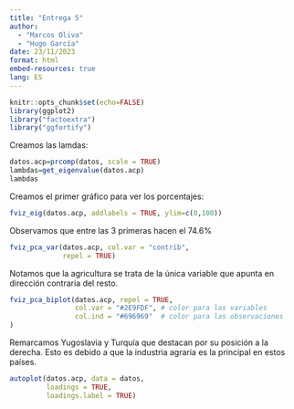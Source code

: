 ```yaml
---
title: "Entrega 5"
author:
  - "Marcos Oliva"
  - "Hugo García"
date: 23/11/2023
format: html
embed-resources: true
lang: ES
---
```


```r
knitr::opts_chunk$set(echo=FALSE)
library(ggplot2)
library("factoextra")
library("ggfortify")
```

Creamos las lamdas:

```r
datos.acp=prcomp(datos, scale = TRUE)
lambdas=get_eigenvalue(datos.acp)
lambdas
```

Creamos el primer gráfico para ver los porcentajes:

```r
fviz_eig(datos.acp, addlabels = TRUE, ylim=c(0,100))
```

Observamos que entre las 3 primeras hacen el 74.6%

```r
fviz_pca_var(datos.acp, col.var = "contrib",
             repel = TRUE) 
```

Notamos que la agricultura se trata de la única variable que apunta en dirección contraria del resto.

```r
fviz_pca_biplot(datos.acp, repel = TRUE,
                col.var = "#2E9FDF", # color para las variables
                col.ind = "#696969"  # color para las observaciones
)
```

Remarcamos Yugoslavia y Turquía que destacan por su posición a la derecha. Esto es debido a que la industria agraria es la principal en estos países.

```r
autoplot(datos.acp, data = datos,  
         loadings = TRUE,
         loadings.label = TRUE)

```

